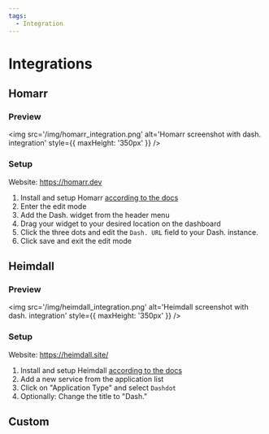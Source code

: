 ```yaml
---
tags:
  - Integration
---
```


# Integrations

## Homarr

### Preview

<img
  src='/img/homarr_integration.png'
  alt='Homarr screenshot with dash. integration'
  style={{ maxHeight: '350px' }}
/>

### Setup

Website: <https://homarr.dev>

1. Install and setup Homarr [according to the docs](https://homarr.dev/docs/introduction/installation)
2. Enter the edit mode
3. Add the Dash. widget from the header menu
4. Drag your widget to your desired location on the dashboard
5. Click the three dots and edit the `Dash. URL` field to your Dash. instance.
6. Click save and exit the edit mode

## Heimdall

### Preview

<img
  src='/img/heimdall_integration.png'
  alt='Heimdall screenshot with dash. integration'
  style={{ maxHeight: '350px' }}
/>

### Setup

Website: <https://heimdall.site/>

1. Install and setup Heimdall [according to the docs](https://github.com/linuxserver/Heimdall/discussions/778)
2. Add a new service from the application list
3. Click on "Application Type" and select `Dashdot`
4. Optionally: Change the title to "Dash."

## Custom


<DocCardList items={useCurrentSidebarCategory().items} />
